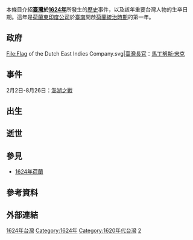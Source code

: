 {{Year in Taiwan|1624}}
本條目介紹'''[[臺灣|臺灣]]於[[1624年|1624年]]'''所發生的[[台灣歷史|歷史]]事件，以及該年重要台灣人物的生卒日期。這年是[[荷蘭東印度公司|荷蘭東印度公司]]於[[臺南|臺南]]開啟[[台灣荷蘭統治時期|荷蘭統治時期]]的第一年。

==政府==
<gallery>
File:Flag of the Dutch East Indies Company.svg|[[臺灣長官|臺灣長官]]：[[馬丁努斯·宋克|馬丁努斯·宋克]]
</gallery>

==事件==
2月2日-8月26日：[[澎湖之戰|澎湖之戰]]

==出生==

==逝世==

==參見==
*[[1624年荷蘭|1624年荷蘭]]

==參考資料==
{{reflist|2}}

==外部連結==
{{TW-hist-stub}}
{{Years in Taiwan}}
[[Category:1624年台灣|]]
[[Category:1624年|Category:1624年]]
[[Category:1620年代台灣|Category:1620年代台灣]]
[[Category:17世紀台灣|2]]